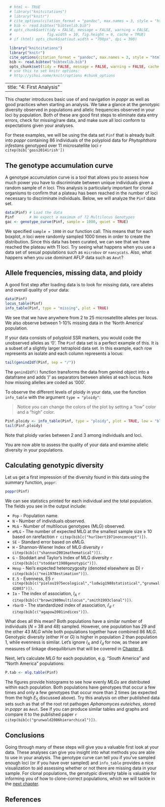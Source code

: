 ```r
  # html <- TRUE
  # library("knitcitations")
  # library("knitr")
  # cite_options(citation_format = "pandoc", max.names = 3, style = "html", hyperlink = "to.doc")
  # bib <- read.bibtex("bibtexlib.bib")
  # opts_chunk$set(tidy = FALSE, message = FALSE, warning = FALSE, 
  #                fig.width = 10, fig.height = 6, cache = TRUE)
  # if (html) opts_chunk$set(out.width = "700px", dpi = 300)

  library("knitcitations")
  library("knitr")
  cite_options(citation_format = "pandoc", max.names = 3, style = "html", hyperlink = "to.doc")
  bib <- read.bibtex("bibtexlib.bib")
  opts_chunk$set(tidy = FALSE, message = FALSE, warning = FALSE, cache = TRUE) 
  # use this to set knitr options: 
  # http://yihui.name/knitr/options #chunk_options
```
---
title: "4: First Analysis"
---

This chapter introduces basic use of and navigation in *poppr* as well as good practices when starting an analysis. We take a glance at the genotypic diversity observed in populations and allelic frequencies observed in your loci by population. Both of these are good first steps to eliminate data entry errors, check for missing/rare data, and make sure all loci conform to expectations given your analyses. 

For these examples, we will be using the data set `Pinf` that is already built into *poppr* containing 86 individuals of the polyploid data for *Phytophthora infestans* genotyped over 11 microsatellite loci `r citep(bib['goss2014irish'])`


The genotype accumulation curve
-----

A genotype accumulation curve is a tool that allows you to assess how much power you have to discriminate between unique individuals given a random sample of $n$ loci. This analysis is particularly important for clonal organisms to confirm that a plateau has been reached in the number of loci necessary to discriminate individuals. Below, we will analyze the `Pinf` data set. 

```r
data(Pinf) # Load the data
Pinf       # We expect a maximum of 72 Multilocus Genotypes
gac <- genotype_curve(Pinf, sample = 1000, quiet = TRUE)
```

We specified `sample = 1000` in our function call. This means that for each boxplot, $n$ loci were randomly sampled 1000 times in order to create the distribution. Since this data has been curated, we can see that we have reached the plateau with 11 loci. Try seeing what happens when you use a data set of sexual populations such as `microbov` or `nancycats`. Also, what happens when you use dominant AFLP data such as `Aeut`? 

Allele frequencies, missing data, and ploidy
-----

A good first step after loading data is to look for missing data, rare alleles and overall quality of your data:

```r
data(Pinf)
locus_table(Pinf)
info_table(Pinf, type = "missing", plot = TRUE)
```

We see that we have anywhere from 2 to 25 microsatellite alleles per locus. We also observe between 1-10% missing data in the 'North America' population. 

If your data consists of polyploid SSR markers, you would code the unobserved alleles as
'0'. The `Pinf` data set is a perfect example of this. It is a subset of a slightly larger tetraploid data set. In this example, each row represents an isolate and each column represents a locus:

```r
tail(genind2df(Pinf, sep = "/"))
```

The `genind2df()` function transforms the data from genind object into a dataframe and adds '/' as separators between alleles at each locus. Note how missing allelles are coded as '000'.

To observe the different levels of ploidy in your data, use the function
`info_table` with the argument `type = "ploidy"`:

> Notice you can change the colors of the plot by setting a "low" color and a
> "high" color.

```r
Pinf.ploidy <- info_table(Pinf, type = "ploidy", plot = TRUE, low = "black", high = "orange")
tail(Pinf.ploidy)
```

Note that ploidy varies between 2 and 3 among individuals and loci.

You are now able to assess the quality of your data and examine allelic diversity in your populations. 

Calculating genotypic diversity
-----

Let us get a first impression of the diversity found in this data using the
summary function, `poppr`:

```r
poppr(Pinf)
```

We can see statistics printed for each individual and the total population. The fields you see in the output include:

- `Pop`  -  Population name.
- `N` -  Number of individuals observed.
- `MLG` - Number of multilocus genotypes (MLG) observed.
- `eMLG` - The number of expected MLG at the smallest sample size ≥ 10 based on rarefaction `r citep(bib[c("hurlbert1971nonconcept")])`.
- `SE` - Standard error based on eMLG.
- `H` - Shannon-Wiener Index of MLG diversity `r citep(bib[c("shannon2001mathematical")])`.
- `G` - Stoddart and Taylor’s Index of MLG diversity  `r citep(bib[c("stoddart1988genotypic")])`.
- `Hexp` - Nei’s expected heterozygosity (denoted elsewhere as D)  `r citep(bib[c("nei1978estimation")])`.
- `E.5` - Evenness, E5 `r citep(bib[c("pielou1975ecological","ludwig1988statistical","grunwald2003")])`.
- `Ia` - The index of association, $I_A$ `r citep(bib[c("brown1980multilocus","smith1993clonal")])`.
- `rbarD` - The standardized index of association, $\bar{r}_d$ `r citep(bib[c("agapow2001indices")])`.

What does all this mean? Both populations have a similar number of individuals ($N$ = 38 and 48) sampled. However, one population has 29 and the other 43 $MLG$ while both populations together have combined 86 $MLG$. Genotypic diversity (either $H$ or $G$) is higher in population 2 than population 1, while evenness is similar. Let's ignore $I_A$ and $\bar{r}_d$ for now, as these are measures of linkage disequilibrium that will be covered in [Chapter 8](Linkage_disequilibrium.html). 

Next, let's calculate $MLG$ for each population, e.g. "South America" and "North America" populations:

```r
P.tab <- mlg.table(Pinf)
```

The figures provide histograms to see how evenly $MLGs$ are distributed within each population. Both populations have genotypes that occur a few times and only a few genotypes that occur more than 2 times (as expected from the high $E_5$ discussed above). Try this analysis on other published data sets such as that of the root rot pathogen *Aphanomyces euteiches*, stored in *poppr* as `Aeut`. See if you can produce similar tables and graphs and compare it to the published paper `r citep(bib[c("grunwald2006hierarchical")])`.


Conclusions
----

Going through many of these steps will give you a valuable first look at your data. These analyses can give you insight into what methods you are able to use in your analysis. The genotype curve can tell you if you've sampled enough loci (or if you have over sampled) and `info_table` provides a nice visualization to aid assessing whether or not there are missing data in your sample. For clonal populations, the genotypic diversity table is valuable for informing you of how to clone-correct populations, which we will tackle in the [next chapter](Population_Hierarchies.html). 

References
----------

<!---- Reference list ---->
